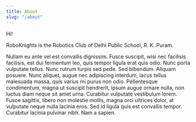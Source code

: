 ```yaml
---
title: About
slug: "/about"
---
```


Hi!

RoboKnights is the Robotics Club of Delhi Public School, R. K. Puram.

Nullam eu ante vel est convallis dignissim.  Fusce suscipit, wisi nec facilisis facilisis, est dui fermentum leo, quis tempor ligula erat quis odio.  Nunc porta vulputate tellus.  Nunc rutrum turpis sed pede.  Sed bibendum.  Aliquam posuere.  Nunc aliquet, augue nec adipiscing interdum, lacus tellus malesuada massa, quis varius mi purus non odio.  Pellentesque condimentum, magna ut suscipit hendrerit, ipsum augue ornare nulla, non luctus diam neque sit amet urna.  Curabitur vulputate vestibulum lorem.  Fusce sagittis, libero non molestie mollis, magna orci ultrices dolor, at vulputate neque nulla lacinia eros.  Sed id ligula quis est convallis tempor.  Curabitur lacinia pulvinar nibh.  Nam a sapien.
